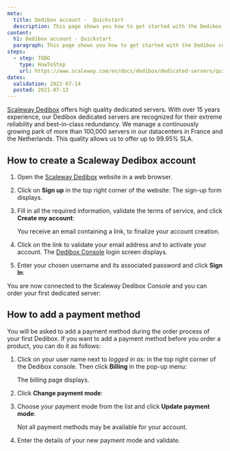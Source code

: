 ```yaml
---
meta:
  title: Dedibox account -  Quickstart
  description: This page shows you how to get started with the Dedibox console.
content:
  h1: Dedibox account - Quickstart
  paragraph: This page shows you how to get started with the Dedibox console.
steps:
  - step: TODO
    type: HowToStep
    url: https://www.scaleway.com/en/docs/dedibox/dedicated-servers/quickstart
dates:
  validation: 2022-07-14
  posted: 2021-07-13
---
```


[Scaleway Dedibox](https://www.scaleway.com/en/dedibox/) offers high quality dedicated servers. With over 15 years experience, our Dedibox dedicated servers are recognized for their extreme reliability and best-in-class redundancy. We manage a continuously growing park of more than 100,000 servers in our datacenters in France and the Netherlands. This quality allows us to offer up to 99.95% SLA.

## How to create a Scaleway Dedibox account

1. Open the [Scaleway Dedibox](https://www.scaleway.com/en/dedibox/) website in a web browser.
2. Click on **Sign up** in the top right corner of the website: 
    <Lightbox src="scaleway_ddx_signup.webp" alt="" />
    The sign-up form displays. 
3. Fill in all the required information, validate the terms of service, and click **Create my account**:
    <Lightbox src="scaleway_ddx_subscribe.webp"  alt="" />

    You receive an email containing a link, to finalize your account creation.
4. Click on the link to validate your email address and to activate your account. The [Dedibox Console](https://console.online.net) login screen displays.  
5. Enter your chosen username and its associated password and click **Sign In**:
    <Lightbox src="scaleway_ddx_login.webp" alt="" />

You are now connected to the Scaleway Dedibox Console and you can order your first dedicated server:

<Lightbox src="scaleway_ddx_console.webp" alt="" />

## How to add a payment method

You will be asked to add a payment method during the order process of your first Dedibox. If you want to add a payment method before you order a product, you can do it as follows:

1.  Click on your user name next to *logged in as:* in the top right corner of the Dedibox console. Then click **Billing** in the pop-up menu: 
    <Lightbox src="scaleway_ddx_popup.webp" alt="" />

    The billing page displays.
2. Click **Change payment mode**: 
    <Lightbox src="scaleway_ddx_paymentmode.webp" alt="" />
3. Choose your payment mode from the list and click **Update payment mode**:
    <Lightbox src="scaleway_ddx_new_paymentmode.webp" alt="" />

    <Message type="note">
      Not all payment methods may be available for your account. 
    </Message>
4. Enter the details of your new payment mode and validate. 
